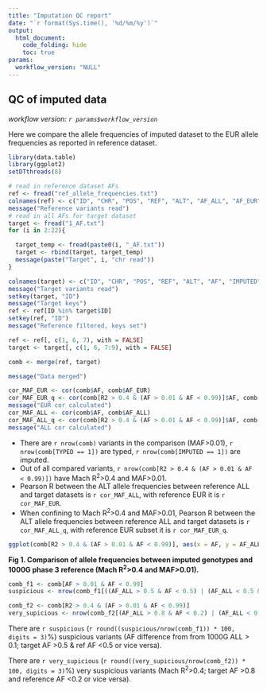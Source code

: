 ```yaml
---
title: "Imputation QC report"
date: "`r format(Sys.time(), '%d/%m/%y')`"
output: 
  html_document:
    code_folding: hide
    toc: true
params:
  workflow_version: "NULL"
---
```


## QC of imputed data

*workflow version: `r params$workflow_version`*

Here we compare the allele frequencies of imputed dataset to the EUR allele frequencies as reported in reference dataset.

```r
library(data.table)
library(ggplot2)
setDTthreads(8)

# read in reference dataset AFs
ref <- fread("ref_allele_frequencies.txt")
colnames(ref) <- c("ID", "CHR", "POS", "REF", "ALT", "AF_ALL", "AF_EUR")
message("Reference variants read")
# read in all AFs for target dataset
target <- fread("1_AF.txt")
for (i in 2:22){

  target_temp <- fread(paste0(i, "_AF.txt"))
  target <- rbind(target, target_temp)
  message(paste("Target", i, "chr read"))
}

colnames(target) <- c("ID", "CHR", "POS", "REF", "ALT", "AF", "IMPUTED", "TYPED", "R2")
message("Target variants read")
setkey(target, "ID")
message("Target keys")
ref <- ref[ID %in% target$ID]
setkey(ref, "ID")
message("Reference filtered, keys set")

ref <- ref[, c(1, 6, 7), with = FALSE]
target <- target[, c(1, 6, 7:9), with = FALSE]

comb <- merge(ref, target)

message("Data merged")

cor_MAF_EUR <- cor(comb$AF, comb$AF_EUR)
cor_MAF_EUR_q <- cor(comb[R2 > 0.4 & (AF > 0.01 & AF < 0.99)]$AF, comb[R2 > 0.4 & (AF > 0.01 & AF < 0.99)]$AF_EUR)
message("EUR cor calculated")
cor_MAF_ALL <- cor(comb$AF, comb$AF_ALL)
cor_MAF_ALL_q <- cor(comb[R2 > 0.4 & (AF > 0.01 & AF < 0.99)]$AF, comb[R2 > 0.4 & (AF > 0.01 & AF < 0.99)]$AF_ALL)
message("ALL cor calculated")

```

- There are `r nrow(comb)` variants in the comparison (MAF>0.01), `r nrow(comb[TYPED == 1])` are typed, `r nrow(comb[IMPUTED == 1])` are imputed.
- Out of all compared variants, `r nrow(comb[R2 > 0.4 & (AF > 0.01 & AF < 0.99)])` have Mach R^2^>0.4 and MAF>0.01.
- Pearson R between the ALT allele frequencies between reference ALL and target datasets is `r cor_MAF_ALL`, with reference EUR it is `r cor_MAF_EUR`.
- When confining to Mach R^2^>0.4 and MAF>0.01, Pearson R between the ALT allele frequencies between reference ALL and target datasets is `r cor_MAF_ALL_q`, with reference EUR subset it is `r cor_MAF_EUR_q`.

```r
ggplot(comb[R2 > 0.4 & (AF > 0.01 & AF < 0.99)], aes(x = AF, y = AF_ALL)) + geom_point(size = 0.3, alpha = 0.2) + theme_bw() + scale_y_continuous(limits = c(0, 1)) + scale_x_continuous(limits = c(0, 1)) + xlab("AF (imputed data)") + ylab("AF (1000G ALL reference)")
```
**Fig 1. Comparison of allele frequencies between imputed genotypes and 1000G phase 3 reference (Mach R^2^>0.4 and MAF>0.01).** 

```r

comb_f1 <- comb[AF > 0.01 & AF < 0.99]
suspicious <- nrow(comb_f1[((AF_ALL > 0.5 & AF < 0.5) | (AF_ALL < 0.5 & AF > 0.5)) & abs(AF - AF_ALL) > 0.1])

comb_f2 <- comb[R2 > 0.4 & (AF > 0.01 & AF < 0.99)]
very_supicious <- nrow(comb_f2[(AF_ALL > 0.8 & AF < 0.2) | (AF_ALL < 0.2 & AF > 0.8)])
```
There are `r suspicious` (`r round((suspicious/nrow(comb_f1)) * 100, digits = 3)`%) suspicious variants (AF difference from from 1000G ALL > 0.1; target AF >0.5 & ref AF <0.5 or vice versa).

There are `r very_supicious` (`r round((very_supicious/nrow(comb_f2)) * 100, digits = 3)`%) very suspicious variants (Mach R^2^>0.4; target AF >0.8 and reference AF <0.2 or vice versa).